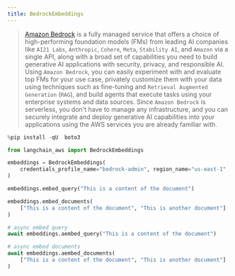 ```yaml
---
title: BedrockEmbeddings
---
```


>[Amazon Bedrock](https://aws.amazon.com/bedrock/) is a fully managed service that offers a choice of
> high-performing foundation models (FMs) from leading AI companies like `AI21 Labs`, `Anthropic`, `Cohere`,
> `Meta`, `Stability AI`, and `Amazon` via a single API, along with a broad set of capabilities you need to
> build generative AI applications with security, privacy, and responsible AI. Using `Amazon Bedrock`,
> you can easily experiment with and evaluate top FMs for your use case, privately customize them with
> your data using techniques such as fine-tuning and `Retrieval Augmented Generation` (`RAG`), and build
> agents that execute tasks using your enterprise systems and data sources. Since `Amazon Bedrock` is
> serverless, you don't have to manage any infrastructure, and you can securely integrate and deploy
> generative AI capabilities into your applications using the AWS services you are already familiar with.

```python
%pip install -qU  boto3
```

```python
from langchain_aws import BedrockEmbeddings

embeddings = BedrockEmbeddings(
    credentials_profile_name="bedrock-admin", region_name="us-east-1"
)
```

```python
embeddings.embed_query("This is a content of the document")
```

```python
embeddings.embed_documents(
    ["This is a content of the document", "This is another document"]
)
```

```python
# async embed query
await embeddings.aembed_query("This is a content of the document")
```

```python
# async embed documents
await embeddings.aembed_documents(
    ["This is a content of the document", "This is another document"]
)
```
